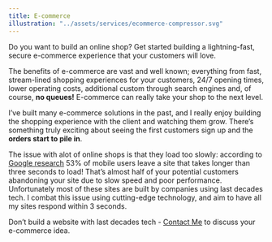 ```yaml
---
title: E-commerce
illustration: "../assets/services/ecommerce-compressor.svg"
---
```


Do you want to build an online shop? Get started building a lightning-fast, secure e-commerce experience that your customers will love.

The benefits of e-commerce are vast and well known; everything from fast, stream-lined shopping experiences for your customers, 24/7 opening times, lower operating costs, additional custom through search engines and, of course, <strong>no queues!</strong> E-commerce can really take your shop to the next level.

I’ve built many e-commerce solutions in the past, and I really enjoy building the shopping experience with the client and watching them grow. There’s something truly exciting about seeing the first customers sign up and the <strong>orders start to pile in</strong>.

The issue with alot of online shops is that they load too slowly: according to [Google research](https://neilpatel.com/blog/speed-is-a-killer/) 53% of mobile users leave a site that takes longer than three seconds to load! That’s almost half of your potential customers abandoning your site due to slow speed and poor performance. Unfortunately most of these sites are built by companies using last decades tech. I combat this issue using cutting-edge technology, and aim to have all my sites respond within 3 seconds.

Don’t build a website with last decades tech - <a href="#contactSection">Contact Me</a> to discuss your e-commerce idea.